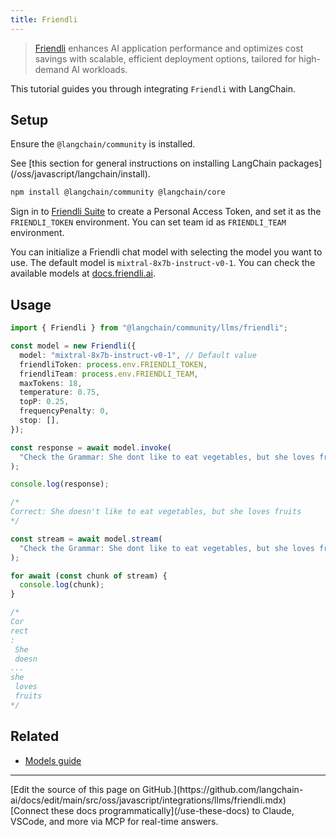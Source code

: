 ```yaml
---
title: Friendli
---
```


> [Friendli](https://friendli.ai/) enhances AI application performance and optimizes cost savings with scalable, efficient deployment options, tailored for high-demand AI workloads.

This tutorial guides you through integrating `Friendli` with LangChain.

## Setup

Ensure the `@langchain/community` is installed.

<Tip>
See [this section for general instructions on installing LangChain packages](/oss/javascript/langchain/install).
</Tip>

```bash npm
npm install @langchain/community @langchain/core
```

Sign in to [Friendli Suite](https://suite.friendli.ai/) to create a Personal Access Token, and set it as the `FRIENDLI_TOKEN` environment.
You can set team id as `FRIENDLI_TEAM` environment.

You can initialize a Friendli chat model with selecting the model you want to use. The default model is `mixtral-8x7b-instruct-v0-1`. You can check the available models at [docs.friendli.ai](https://docs.friendli.ai/guides/serverless_endpoints/pricing#text-generation-models).

## Usage

```typescript
import { Friendli } from "@langchain/community/llms/friendli";

const model = new Friendli({
  model: "mixtral-8x7b-instruct-v0-1", // Default value
  friendliToken: process.env.FRIENDLI_TOKEN,
  friendliTeam: process.env.FRIENDLI_TEAM,
  maxTokens: 18,
  temperature: 0.75,
  topP: 0.25,
  frequencyPenalty: 0,
  stop: [],
});

const response = await model.invoke(
  "Check the Grammar: She dont like to eat vegetables, but she loves fruits."
);

console.log(response);

/*
Correct: She doesn't like to eat vegetables, but she loves fruits
*/

const stream = await model.stream(
  "Check the Grammar: She dont like to eat vegetables, but she loves fruits."
);

for await (const chunk of stream) {
  console.log(chunk);
}

/*
Cor
rect
:
 She
 doesn
...
she
 loves
 fruits
*/
```

## Related


- [Models guide](/oss/javascript/langchain/models)

---

<Callout icon="pen-to-square" iconType="regular">
    [Edit the source of this page on GitHub.](https://github.com/langchain-ai/docs/edit/main/src/oss/javascript/integrations/llms/friendli.mdx)
</Callout>
<Tip icon="terminal" iconType="regular">
    [Connect these docs programmatically](/use-these-docs) to Claude, VSCode, and more via MCP for    real-time answers.
</Tip>
